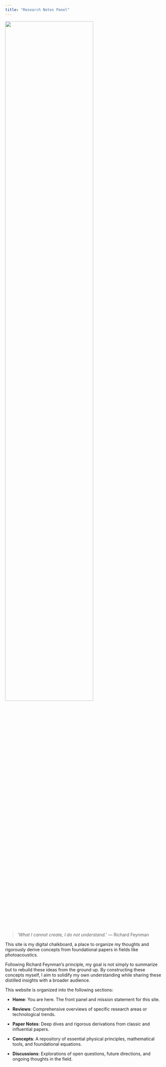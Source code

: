 ```yaml
---
title: "Research Notes Panel"
---
```


![](./assets/main-qimg-87833c78a604ff07a82ff7787574e197.webp){fig-align="center" width="75%"}

>  *‘What I cannot create, I do not understand.’* — Richard Feynman
>
> 

This site is my digital chalkboard, a place to organize my thoughts and rigorously derive concepts from foundational papers in fields like photoacoustics. 

Following Richard Feynman's principle, my goal is not simply to summarize but to rebuild these ideas from the ground up. By constructing these concepts myself, I aim to solidify my own understanding while sharing these distilled insights with a broader audience.

This website is organized into the following sections:

- **Home**: You are here. The front panel and mission statement for this site.

- **Reviews**: Comprehensive overviews of specific research areas or technological trends.

- **Paper Notes**: Deep dives and rigorous derivations from classic and influential papers.

- **Concepts**: A repository of essential physical principles, mathematical tools, and foundational equations.

- **Discussions**: Explorations of open questions, future directions, and ongoing thoughts in the field.
